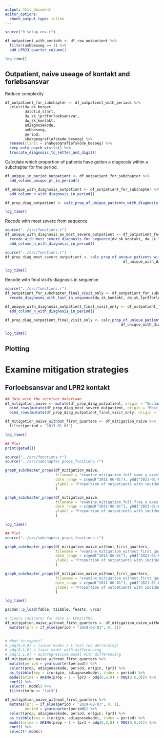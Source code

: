 ```yaml
---
output: html_document
editor_options: 
  chunk_output_type: inline
---
```

```r
source("0_setup_env.r")
```

```r
df_outpatient_with_periods <- df_raw_outpatient %>% 
  filter(ambbesoeg == 1) %>% 
  add_LPR23_quarter_column()

log_time()
```
## Outpatient, naive useage of kontakt and forløbsansvar

Reduce complexity
```r
df_outpatient_for_subchapter <- df_outpatient_with_periods %>% 
  select(dw_ek_borger,
         datotid_start,
         dw_sk_lpr3forloebsansvar,
         dw_sk_kontakt,
         adiagnosekode,
         ambbesoeg,
         period,
         shakgeografiafskode_besoeg) %>%
  rename(clinic = shakgeografiafskode_besoeg) %>% 
  keep_only_psych_visits() %>% 
  truncate_diagnosis_to_letter_and_digit()
```

Calculate which proportion of patients have gotten a diagnosis within a subchapter for the period.
```r
df_unique_in_period_outpatient <- df_outpatient_for_subchapter %>%  
  add_column_unique_pt_in_period() 

df_unique_with_diagnosis_outpatient <- df_outpatient_for_subchapter %>% 
  add_column_n_with_diagnosis_in_period()

df_prop_diag_outpatient <- calc_prop_of_unique_patients_with_diagnosis(df_unique_in_period_outpatient, df_unique_with_diagnosis_outpatient)

log_time()
```

Recode with most severe from sequence
```r
source("../src/functions.r")
df_unique_with_diagnosis_as_most_severe_outpatient <- df_outpatient_for_subchapter %>% 
  recode_with_most_severe_diagnosis_for_sequence(dw_sk_kontakt, dw_sk_lpr3forloebsansvar, two_columns = TRUE) %>% 
  add_column_n_with_diagnosis_in_period() 
```

```r
source("../src/functions.r")
df_prop_diag_most_severe_outpatient <- calc_prop_of_unique_patients_with_diagnosis(df_unique_in_period_outpatient, 
                                                      df_unique_with_diagnosis_as_most_severe_outpatient)

log_time()

```


Recode with final visit's diagnosis in sequence
```r
source("../src/functions.r")
df_outpatient_for_subchapter_final_visit_only <- df_outpatient_for_subchapter %>% 
  recode_diagnoses_with_last_in_sequence(dw_sk_kontakt, dw_sk_lpr3forloebsansvar, two_columns = TRUE)

df_unique_with_diagnosis_outpatient_final_visit_only <- df_outpatient_for_subchapter_final_visit_only %>% 
  add_column_n_with_diagnosis_in_period()

df_prop_diag_outpatient_final_visit_only <- calc_prop_of_unique_patients_with_diagnosis(df_unique_in_period_outpatient,
                                                     df_unique_with_diagnosis_outpatient_final_visit_only)

log_time()

```

## Plotting

# Examine mitigation strategies
## Forloebsansvar and LPR2 kontakt
```r

## Join with the receiver dataframe
df_mitigation_naive <- mutate(df_prop_diag_outpatient, origin = "Unchanged") %>% 
  bind_rows(mutate(df_prop_diag_most_severe_outpatient, origin = "Most severe")) %>% 
  bind_rows(mutate(df_prop_diag_outpatient_final_visit_only, origin = "Final visit"))

df_mitigation_naive_without_first_quarters <- df_mitigation_naive %>%
  filter(period > "2013-01-01")

log_time()
```

```r
## Plot
print(getwd())

source("../src/functions.r")
source("../src/subchapter_props_functions.r")

graph_subchapter_props(df_mitigation_naive, 
                       filename = "examine_mitigation_full_same_y_axes",
                       date_range = c(ymd("2011-06-01"), ymd("2021-01-01")),
                       ylabel = "Proportion of outpatients with incident main diagnosis from chapter"
                       )

graph_subchapter_props(df_mitigation_naive, 
                       filename = "examine_mitigation_full_free_y_axes",
                       date_range = c(ymd("2011-06-01"), ymd("2021-01-01")),
                       ylabel = "Proportion of outpatients with incident main diagnosis from chapter"
                       )

log_time()

```

```r
## Plot
source("../src/subchapter_props_functions.r")

graph_subchapter_props(df_mitigation_naive_without_first_quarters, 
                       filename = "examine_mitigation_without_first_quarters_same_y_axes",
                       date_range = c(ymd("2011-06-01"), ymd("2021-01-01")),
                       ylabel = "Proportion of outpatients with incident main diagnosis from chapter"
                       )

graph_subchapter_props(df_mitigation_naive_without_first_quarters, 
                       filename = "examine_mitigation_without_first_quarters_free_y_axes",
                       date_range = c(ymd("2011-06-01"), ymd("2021-01-01")),
                       ylabel = "Proportion of outpatients with incident main diagnosis from chapter"
                       )

log_time()

```

```r
pacman::p_load(fable, tsibble, feasts, urca)

# binary indicator for date in LPR2/LPR3
df_mitigation_naive_without_first_quarters <- df_mitigation_naive_without_first_quarters %>% 
  mutate(lpr3 = if_else(period < "2019-02-03", 0, 1)) 
  

# What to report? 
# pdq(0,0,0) = linear model / t.test (no detrending)
# pdq(0,1,0) = liear model with differencing
# pdq(1,1,0) = autoregressive model with differencing
df_mitigation_naive_without_first_quarters %>% 
  mutate(period = yearquarter(period)) %>%
  select(prop, adiagnosekode, period, origin, lpr3) %>% 
  as_tsibble(key = c(origin, adiagnosekode), index = period) %>% 
  model(arima = ARIMA(prop ~ 1 + lpr3 + pdq(0,0,0) + PDQ(0,0,0))) %>% 
  coef() %>% 
  select(!.model) %>% 
  filter(term == "lpr3")
```

```r
df_mitigation_naive_without_first_quarters %>% 
  mutate(lpr3 = if_else(period < "2019-02-03", 0, 1),
         period = yearquarter(period)) %>% 
  select(prop, adiagnosekode, period, origin, lpr3) %>% 
  as_tsibble(key = c(origin, adiagnosekode), index = period) %>% 
  model(arima = ARIMA(prop ~ 1 + lpr3 + pdq(0,0,0) + PDQ(0,0,0))) %>% 
  coef() %>% 
  select(!.model)
```